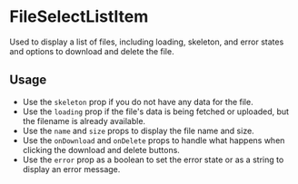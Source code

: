 
<Meta title="Docs/Components/FileSelectListItem" />

# FileSelectListItem

Used to display a list of files, including loading, skeleton, and error states and options to download and delete the file.

## Usage

-   Use the `skeleton` prop if you do not have any data for the file.
-   Use the `loading` prop if the file's data is being fetched or uploaded, but the filename is already available.
-   Use the `name` and `size` props to display the file name and size.
-   Use the `onDownload` and `onDelete` props to handle what happens when clicking the download and delete buttons.
-   Use the `error` prop as a boolean to set the error state or as a string to display an error message.

<Canvas>
    <Story id="stories-components-fileselectlistitem--fileselectlistitem" />
</Canvas>
